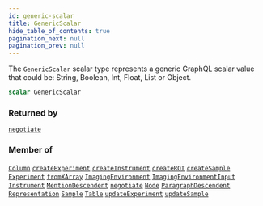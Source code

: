 ```yaml
---
id: generic-scalar
title: GenericScalar
hide_table_of_contents: true
pagination_next: null
pagination_prev: null
---
```








The `GenericScalar` scalar type represents a generic
GraphQL scalar value that could be:
String, Boolean, Int, Float, List or Object.

```graphql
scalar GenericScalar
```




### Returned by

[`negotiate`](/docs/schemas/mikro/mutations/negotiate)  <Badge class="secondary" text="mutation"/>

### Member of

[`Column`](/docs/schemas/mikro/objects/column)  <Badge class="secondary" text="object"/><Bullet />[`createExperiment`](/docs/schemas/mikro/mutations/create-experiment)  <Badge class="secondary" text="mutation"/><Bullet />[`createInstrument`](/docs/schemas/mikro/mutations/create-instrument)  <Badge class="secondary" text="mutation"/><Bullet />[`createROI`](/docs/schemas/mikro/mutations/create-roi)  <Badge class="secondary" text="mutation"/><Bullet />[`createSample`](/docs/schemas/mikro/mutations/create-sample)  <Badge class="secondary" text="mutation"/><Bullet />[`Experiment`](/docs/schemas/mikro/objects/experiment)  <Badge class="secondary" text="object"/><Bullet />[`fromXArray`](/docs/schemas/mikro/mutations/from-xarray)  <Badge class="secondary" text="mutation"/><Bullet />[`ImagingEnvironment`](/docs/schemas/mikro/objects/imaging-environment)  <Badge class="secondary" text="object"/><Bullet />[`ImagingEnvironmentInput`](/docs/schemas/mikro/inputs/imaging-environment-input)  <Badge class="secondary" text="input"/><Bullet />[`Instrument`](/docs/schemas/mikro/objects/instrument)  <Badge class="secondary" text="object"/><Bullet />[`MentionDescendent`](/docs/schemas/mikro/objects/mention-descendent)  <Badge class="secondary" text="object"/><Bullet />[`negotiate`](/docs/schemas/mikro/mutations/negotiate)  <Badge class="secondary" text="mutation"/><Bullet />[`Node`](/docs/schemas/mikro/interfaces/node)  <Badge class="secondary" text="interface"/><Bullet />[`ParagraphDescendent`](/docs/schemas/mikro/objects/paragraph-descendent)  <Badge class="secondary" text="object"/><Bullet />[`Representation`](/docs/schemas/mikro/objects/representation)  <Badge class="secondary" text="object"/><Bullet />[`Sample`](/docs/schemas/mikro/objects/sample)  <Badge class="secondary" text="object"/><Bullet />[`Table`](/docs/schemas/mikro/objects/table)  <Badge class="secondary" text="object"/><Bullet />[`updateExperiment`](/docs/schemas/mikro/mutations/update-experiment)  <Badge class="secondary" text="mutation"/><Bullet />[`updateSample`](/docs/schemas/mikro/mutations/update-sample)  <Badge class="secondary" text="mutation"/>



